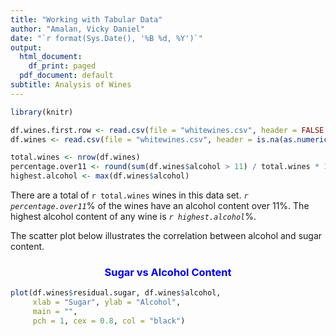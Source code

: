 ```yaml
---
title: "Working with Tabular Data"
author: "Amalan, Vicky Daniel"
date: "`r format(Sys.Date(), '%B %d, %Y')`"
output:
  html_document:
    df_print: paged
  pdf_document: default
subtitle: Analysis of Wines
---
```


```r
library(knitr)

df.wines.first.row <- read.csv(file = "whitewines.csv", header = FALSE, nrows = 1)
df.wines <- read.csv(file = "whitewines.csv", header = is.na(as.numeric(df.wines.first.row[1, 1])))
```
```r
total.wines <- nrow(df.wines)
percentage.over11 <- round(sum(df.wines$alcohol > 11) / total.wines * 100, 1)
highest.alcohol <- max(df.wines$alcohol)

```

There are a total of `r total.wines` wines in this data set. *`r percentage.over11`*% of the wines have an alcohol content over 11%. The highest alcohol content of any wine is *`r highest.alcohol`*%.

The scatter plot below illustrates the correlation between alcohol and sugar content.


<center><h3 style="color:blue;"> Sugar vs Alcohol Content </h3></center>
```r
plot(df.wines$residual.sugar, df.wines$alcohol,
     xlab = "Sugar", ylab = "Alcohol",
     main = "",
     pch = 1, cex = 0.8, col = "black")

```

